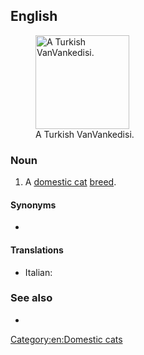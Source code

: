 ==English==
[[File:Turkish Van Example2.jpg|thumb|right|150px|A Turkish VanVankedisi.]]

===Noun===
{{en-noun|head=[[Turkish]] [[Vankedisi]]|?}}

# A [[domestic cat]] [[breed]].

====Synonyms====
* {{l/en|Turkish Van}}

====Translations====
{{checktrans-top}}
* Italian: {{t-check|it|gatto Turkish Vankedisi}}
{{trans-bottom}}

===See also===
* {{pedia|Turkish Vankedisi}}
[[Category:en:Domestic cats]]
